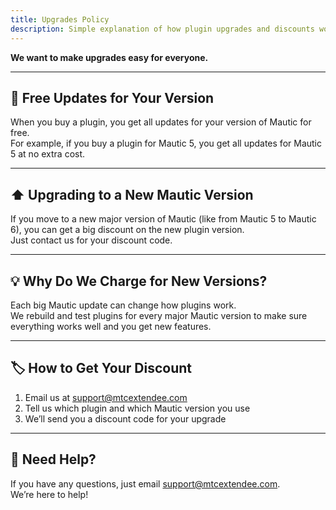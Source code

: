 ```yaml
---
title: Upgrades Policy
description: Simple explanation of how plugin upgrades and discounts work.
---
```



<Note><b>We want to make upgrades easy for everyone.</b></Note>

---

## 🎁 Free Updates for Your Version

When you buy a plugin, you get all updates for your version of Mautic for free.<br/>
For example, if you buy a plugin for Mautic 5, you get all updates for Mautic 5 at no extra cost.

---

## ⬆️ Upgrading to a New Mautic Version

If you move to a new major version of Mautic (like from Mautic 5 to Mautic 6), you can get a big discount on the new plugin version.<br/>
Just contact us for your discount code.

---

## 💡 Why Do We Charge for New Versions?

Each big Mautic update can change how plugins work.<br/>
We rebuild and test plugins for every major Mautic version to make sure everything works well and you get new features.

---

## 🏷️ How to Get Your Discount

1. Email us at [support@mtcextendee.com](mailto:support@mtcextendee.com)
2. Tell us which plugin and which Mautic version you use
3. We’ll send you a discount code for your upgrade

---

## 🤝 Need Help?

If you have any questions, just email [support@mtcextendee.com](mailto:support@mtcextendee.com).<br/>
We’re here to help!

